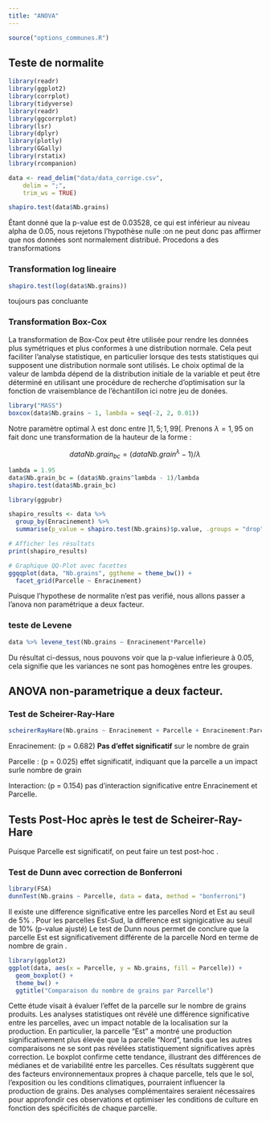 ```yaml
---
title: "ANOVA"
---
```


```r
source("options_communes.R")
```

## Teste de normalite


```r
library(readr)
library(ggplot2)
library(corrplot)
library(tidyverse)
library(readr)
library(ggcorrplot)
library(lsr)
library(dplyr)
library(plotly)
library(GGally)
library(rstatix)
library(rcompanion)

```

```r
data <- read_delim("data/data_corrige.csv", 
    delim = ";", 
    trim_ws = TRUE) 

```

```r
shapiro.test(data$Nb.grains)

```

Étant donné que la  p-value est de 0.03528, ce qui est inférieur au niveau alpha  de 0.05, nous rejetons l'hypothèse nulle :on ne peut donc pas affirmer que nos données sont normalement distribué.
Procedons a des transformations 

### Transformation log lineaire
```r
shapiro.test(log(data$Nb.grains))

```

toujours pas concluante

### Transformation Box-Cox

La transformation de Box-Cox peut être utilisée pour rendre les données
plus symétriques et plus conformes à une distribution normale. Cela peut
faciliter l'analyse statistique, en particulier lorsque des tests
statistiques qui supposent une distribution normale sont utilisés. Le
choix optimal de la valeur de lambda dépend de la distribution initiale
de la variable et peut être déterminé en utilisant une procédure de
recherche d'optimisation sur la fonction de vraisemblance de
l'échantillon ici notre jeu de donées.

```r
library("MASS")
boxcox(data$Nb.grains ~ 1, lambda = seq(-2, 2, 0.01))
```


Notre paramètre optimal $\lambda$ est donc entre $]1,5;1,99[$. Prenons
$\lambda = 1,95$ on fait donc une transformation de la hauteur de la
forme :

$$dataNb.grain_{bc} = (dataNb.grain^{\lambda} - 1)/ \lambda$$

```r
lambda = 1.95
data$Nb.grain_bc = (data$Nb.grains^lambda - 1)/lambda
shapiro.test(data$Nb.grain_bc)
```



```r
library(ggpubr)

shapiro_results <- data %>%
  group_by(Enracinement) %>%
  summarise(p_value = shapiro.test(Nb.grains)$p.value, .groups = "drop")

# Afficher les résultats
print(shapiro_results)

# Graphique QQ-Plot avec facettes
ggqqplot(data, "Nb.grains", ggtheme = theme_bw()) +
  facet_grid(Parcelle ~ Enracinement)
```
Puisque l'hypothese de normalite n'est pas verifié, nous allons passer a l'anova non paramétrique a deux facteur.

###  teste de Levene

```r
data %>% levene_test(Nb.grains ~ Enracinement*Parcelle)
```

Du résultat ci-dessus, nous pouvons voir que la p-value infierieure à 0.05, cela signifie que les variances ne sont pas homogènes entre les groupes.


## ANOVA non-parametrique a deux facteur.



### Test de Scheirer-Ray-Hare

```r
scheirerRayHare(Nb.grains ~ Enracinement + Parcelle + Enracinement:Parcelle, data = data)

```

Enracinement: (p = 0.682) **Pas d'effet significatif** sur le nombre de grain

Parcelle  : (p = 0.025) effet significatif, indiquant que la parcelle a un impact surle nombre de grain

Interaction:  (p = 0.154) pas d'interaction significative entre Enracinement et Parcelle.


## Tests Post-Hoc après le test de Scheirer-Ray-Hare

Puisque Parcelle est significatif, on peut faire un test post-hoc .

###  Test de Dunn avec correction de Bonferroni

```r
library(FSA)
dunnTest(Nb.grains ~ Parcelle, data = data, method = "bonferroni")


```

<div class="important">
Il existe une difference significative entre les parcelles Nord et Est au seuil de 5% .
Pour les parcelles Est-Sud, la difference est signigicative au seuil de 10% (p-value ajusté)
Le test de Dunn nous permet de conclure que la parcelle Est est significativement différente de la parcelle Nord en terme de nombre de grain .
</div>

```r
library(ggplot2)
ggplot(data, aes(x = Parcelle, y = Nb.grains, fill = Parcelle)) +
  geom_boxplot() +
  theme_bw() +
  ggtitle("Comparaison du nombre de grains par Parcelle")

```

<div class="note">

Cette étude visait à évaluer l’effet de la parcelle sur le nombre de grains produits. Les analyses statistiques ont révélé une différence significative entre les parcelles, avec un impact notable de la localisation sur la production. En particulier, la parcelle "Est" a montré une production significativement plus élevée que la parcelle "Nord", tandis que les autres comparaisons ne se sont pas révélées statistiquement significatives après correction. Le boxplot confirme cette tendance, illustrant des différences de médianes et de variabilité entre les parcelles. Ces résultats suggèrent que des facteurs environnementaux propres à chaque parcelle, tels que le sol, l'exposition ou les conditions climatiques, pourraient influencer la production de grains. Des analyses complémentaires seraient nécessaires pour approfondir ces observations et optimiser les conditions de culture en fonction des spécificités de chaque parcelle.
</div>